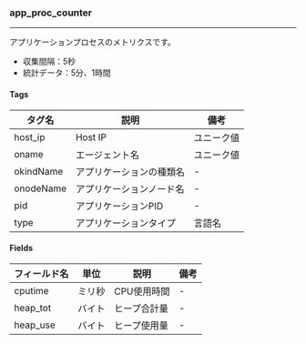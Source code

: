 ### app_proc_counter

----

アプリケーションプロセスのメトリクスです。

- 収集間隔：5秒
- 統計データ：5分、1時間

#### Tags

| タグ名       | 説明           | 備考    |
| --------- | ------------ | ----- |
| host_ip   | Host IP      | ユニーク値 |
| oname     | エージェント名      | ユニーク値 |
| okindName | アプリケーションの種類名 | -     |
| onodeName | アプリケーションノード名 | -     |
| pid       | アプリケーションPID  | -     |
| type      | アプリケーションタイプ  | 言語名   |

#### Fields

| フィールド名   | 単位  | 説明      | 備考 |
| -------- | --- | ------- | -- |
| cputime  | ミリ秒 | CPU使用時間 | -  |
| heap_tot | バイト | ヒープ合計量  | -  |
| heap_use | バイト | ヒープ使用量  | -  |
